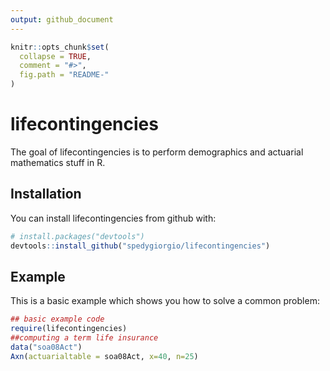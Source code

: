 ```yaml
---
output: github_document
---
```


<!-- README.md is generated from README.Rmd. Please edit that file -->

```r
knitr::opts_chunk$set(
  collapse = TRUE,
  comment = "#>",
  fig.path = "README-"
)
```

# lifecontingencies

The goal of lifecontingencies is to perform demographics and actuarial mathematics stuff in R.

## Installation

You can install lifecontingencies from github with:

```r
# install.packages("devtools")
devtools::install_github("spedygiorgio/lifecontingencies")
```

## Example

This is a basic example which shows you how to solve a common problem:

```r
## basic example code
require(lifecontingencies)
##computing a term life insurance
data("soa08Act")
Axn(actuarialtable = soa08Act, x=40, n=25)
```
